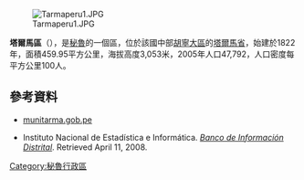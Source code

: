 [[Image:Tarmaperu1.JPG|right]]

'''塔爾馬區'''（{{lang-es|Distrito de Tarma}}），是[[秘魯|秘魯]]的一個區，位於該國中部[[胡寧大區|胡寧大區]]的[[塔爾馬省|塔爾馬省]]，始建於1822年，面積459.95平方公里，海拔高度3,053米，2005年人口47,792，人口密度每平方公里100人。

==參考資料==
*[http://munitarma.gob.pe munitarma.gob.pe] {{Wayback|url=http://munitarma.gob.pe/ |date=20150224202053 }}
*{{es icon}} Instituto Nacional de Estadística e Informática. ''[https://web.archive.org/web/20080423164200/http://desa.inei.gob.pe/mapas/bid/ Banco de Información Distrital]''. Retrieved April 11, 2008.

{{Peru-geo-stub}}
[[Category:秘魯行政區|Category:秘魯行政區]]
